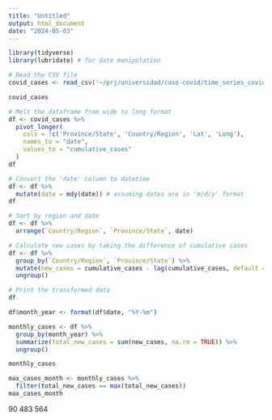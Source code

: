 ```yaml
---
title: "Untitled"
output: html_document
date: "2024-05-03"
---
```


```r
library(tidyverse)
library(lubridate) # for date manipulation

# Read the CSV file
covid_cases <- read_csv('~/prj/universidad/caso-covid/time_series_covid19_confirmed_global.csv')
```

```r
covid_cases
```


```r
# Melt the dataframe from wide to long format
df <- covid_cases %>%
  pivot_longer(
    cols = !c('Province/State', 'Country/Region', 'Lat', 'Long'),
    names_to = "date",
    values_to = "cumulative_cases"
  )
df
```
```r
# Convert the 'date' column to datetime
df <- df %>%
  mutate(date = mdy(date)) # assuming dates are in 'm/d/y' format
df
```


```r
# Sort by region and date
df <- df %>%
  arrange(`Country/Region`, `Province/State`, date)

# Calculate new cases by taking the difference of cumulative cases
df <- df %>%
  group_by(`Country/Region`, `Province/State`) %>%
  mutate(new_cases = cumulative_cases - lag(cumulative_cases, default = first(cumulative_cases))) %>%
  ungroup()

# Print the transformed data
df
```

```r
df$month_year <- format(df$date, "%Y-%m")

monthly_cases <- df %>%
  group_by(month_year) %>%
  summarize(total_new_cases = sum(new_cases, na.rm = TRUE)) %>%
  ungroup()

monthly_cases
```

```r
max_cases_month <- monthly_cases %>%
  filter(total_new_cases == max(total_new_cases))
max_cases_month
```
90 483 564
